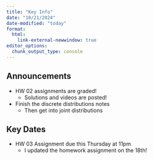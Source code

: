 ```yaml
---
title: "Key Info"
date: "10/21/2024"
date-modified: "today"
format: 
  html:
    link-external-newwindow: true
editor_options: 
  chunk_output_type: console
---
```


## Announcements

- HW 02 assignments are graded!
  - Solutions and videos are posted!
- Finish the discrete distributions notes
  - Then get into joint distributions

## Key Dates

- HW 03 Assignment due this Thursday at 11pm
  - I updated the homework assignment on the 18th!
